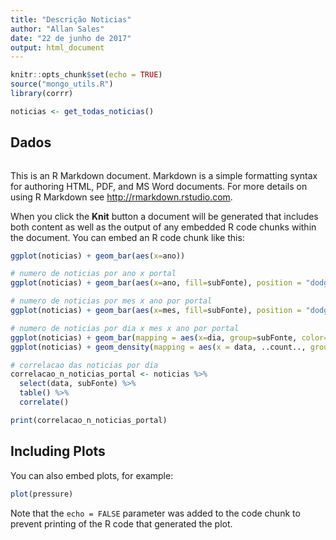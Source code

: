 ```yaml
---
title: "Descrição Noticias"
author: "Allan Sales"
date: "22 de junho de 2017"
output: html_document
---
```


```r
knitr::opts_chunk$set(echo = TRUE)
source("mongo_utils.R")
library(corrr)

noticias <- get_todas_noticias()
```
## Dados



```r

```





This is an R Markdown document. Markdown is a simple formatting syntax for authoring HTML, PDF, and MS Word documents. For more details on using R Markdown see <http://rmarkdown.rstudio.com>.

When you click the **Knit** button a document will be generated that includes both content as well as the output of any embedded R code chunks within the document. You can embed an R code chunk like this:

```r
ggplot(noticias) + geom_bar(aes(x=ano))

# numero de noticias por ano x portal
ggplot(noticias) + geom_bar(aes(x=ano, fill=subFonte), position = "dodge")

# numero de noticias por mes x ano por portal
ggplot(noticias) + geom_bar(aes(x=mes, fill=subFonte), position = "dodge") + facet_wrap(~ano)

# numero de noticias por dia x mes x ano por portal
ggplot(noticias) + geom_bar(mapping = aes(x=dia, group=subFonte, color=subFonte), position = "dodge") + facet_grid(ano ~ mes)
ggplot(noticias) + geom_density(mapping = aes(x = data, ..count.., group=subFonte, color = subFonte))

# correlacao das noticias por dia
correlacao_n_noticias_portal <- noticias %>% 
  select(data, subFonte) %>% 
  table() %>% 
  correlate()

print(correlacao_n_noticias_portal)
```

## Including Plots

You can also embed plots, for example:

```r
plot(pressure)
```

Note that the `echo = FALSE` parameter was added to the code chunk to prevent printing of the R code that generated the plot.
